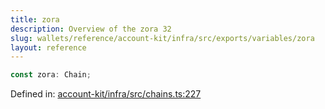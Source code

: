 ```yaml
---
title: zora
description: Overview of the zora 32
slug: wallets/reference/account-kit/infra/src/exports/variables/zora
layout: reference
---
```


```ts
const zora: Chain;
```

Defined in: [account-kit/infra/src/chains.ts:227](https://github.com/alchemyplatform/aa-sdk/blob/923a52171f7246172caf350853843e6680197da9/account-kit/infra/src/chains.ts#L227)
